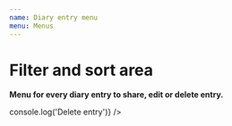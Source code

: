 ```yaml
---
name: Diary entry menu
menu: Menus
---
```



# Filter and sort area

<Props of={DiaryEntryMenu} />

**Menu for every diary entry to share, edit or delete entry.**

<Playground>
  <DiaryEntryMenu
    history={window.history}
    entryId={'12345'}
    onDeleteMenuClick={() => console.log('Delete entry')}
  />
</Playground>
